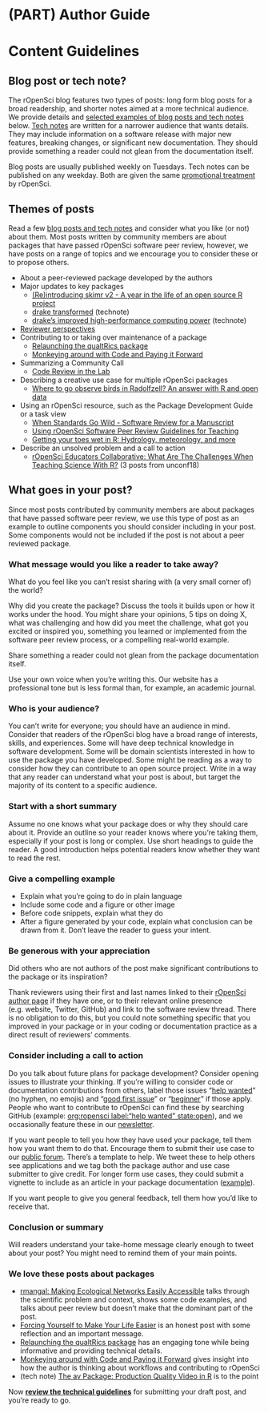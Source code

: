 #  (PART) Author Guide {-}

# Content Guidelines {#content}

## Blog post or tech note? {#postornote}

The rOpenSci blog features two types of posts: long form blog posts for a broad readership, and shorter notes aimed at a more technical audience.
We provide details and [selected examples of blog posts and tech notes](#postthemes) below.
[Tech notes](https://ropensci.org/technotes/) are written for a narrower audience that wants details.
They may include information on a software release with major new features, breaking changes, or significant new documentation.
They should provide something a reader could not glean from the documentation itself.

Blog posts are usually published weekly on Tuesdays.
Tech notes can be published on any weekday.
Both are given the same [promotional treatment](#promote) by rOpenSci.


## Themes of posts {#postthemes}

Read a few [blog posts and tech notes](https://ropensci.org/archive/) and consider what you like (or not) about them.
Most posts written by community members are about packages that have passed rOpenSci software peer review, however, we have posts on a range of topics and we encourage you to consider these or to propose others.

*   About a peer-reviewed package developed by the authors
*   Major updates to key packages
    *   [(Re)introducing skimr v2 - A year in the life of an open source R project](https://ropensci.org/blog/2019/10/29/skimrv2/)
    *   [drake transformed](https://ropensci.org/technotes/2019/03/18/drake-700/) (technote)
    *   [drake's improved high-performance computing power](https://ropensci.org/technotes/2018/05/18/drake-hpc/) (technote)
*   [Reviewer perspectives](https://ropensci.org/tags/reviewer/)
*   Contributing to or taking over maintenance of a package
    *   [Relaunching the qualtRics package](https://ropensci.org/blog/2019/04/30/qualtrics-relaunch/)
    *   [Monkeying around with Code and Paying it Forward](https://ropensci.org/blog/2018/04/20/monkeydo/)
*   Summarizing a Community Call
    *   [Code Review in the Lab](https://ropensci.org/blog/2018/11/29/codereview/)
*   Describing a creative use case for multiple rOpenSci packages
    *   [Where to go observe birds in Radolfzell? An answer with R and open data](https://ropensci.org/blog/2018/08/14/where-to-bird/)
*   Using an rOpenSci resource, such as the Package Development Guide or a task view
    *   [When Standards Go Wild - Software Review for a Manuscript](https://ropensci.org/blog/2019/04/18/wild-standards/)
    *   [Using rOpenSci Software Peer Review Guidelines for Teaching](https://ropensci.org/blog/2019/08/27/software-peer-review-guidelines-for-teaching/)
    *   [Getting your toes wet in R: Hydrology, meteorology, and more](https://ropensci.org/blog/2019/04/02/hydrology-task-view/)
*   Describe an unsolved problem and a call to action
    *   [rOpenSci Educators Collaborative: What Are The Challenges When Teaching Science With R?](https://ropensci.org/blog/2018/07/24/educollab-challenges/) (3 posts from unconf18)


## What goes in your post?

Since most posts contributed by community members are about packages that have passed software peer review, we use this type of post as an example to outline components you should consider including in your post.
Some components would not be included if the post is not about a peer reviewed package.

### What message would you like a reader to take away?

What do you feel like you can’t resist sharing with (a very small corner of) the world?

Why did you create the package?
Discuss the tools it builds upon or how it works under the hood.
You might share your opinions, 5 tips on doing X, what was challenging and how did you meet the challenge, what got you excited or inspired you, something you learned or implemented from the software peer review process, or a compelling real-world example.

Share something a reader could not glean from the package documentation itself.

Use your own voice when you’re writing this. 
Our website has a professional tone but is less formal than, for example, an academic journal.

### Who is your audience?

You can’t write for everyone; you should have an audience in mind.
Consider that readers of the rOpenSci blog have a broad range of interests, skills, and experiences.
Some will have deep technical knowledge in software development.
Some will be domain scientists interested in how to use the package you have developed.
Some might be reading as a way to consider how they can contribute to an open source project.
Write in a way that any reader can understand what your post is about, but target the majority of its content to a specific audience.

### Start with a short summary

Assume no one knows what your package does or why they should care about it.
Provide an outline so your reader knows where you’re taking them, especially if your post is long or complex.
Use short headings to guide the reader.
A good introduction helps potential readers know whether they want to read the rest.

### Give a compelling example

*   Explain what you’re going to do in plain language
*   Include some code and a figure or other image
*   Before code snippets, explain what they do
*   After a figure generated by your code, explain what conclusion can be drawn from it. Don’t leave the reader to guess your intent.

### Be generous with your appreciation

Did others who are not authors of the post make significant contributions to the package or its inspiration?

Thank reviewers using their first and last names linked to their [rOpenSci author page](https://ropensci.org/authors/) if they have one, or to their relevant online presence (e.g. website, Twitter, GitHub) and link to the software review thread.
There is no obligation to do this, but you could note something specific that you improved in your package or in your coding or documentation practice as a direct result of reviewers’ comments.

### Consider including a call to action

Do you talk about future plans for package development?
Consider opening issues to illustrate your thinking.
If you’re willing to consider code or documentation contributions from others, label those issues “[help wanted](https://github.com/search?q=org%3Aropensci+label%3A%22help+wanted%22+state%3Aopen&type=Issues)” (no hyphen, no emojis) and “[good first issue](https://github.com/search?q=org%3Aropensci+label%3A%22good+first+issue%22+state%3Aopen&type=Issues)” or “[beginner](https://github.com/search?q=org%3Aropensci+label%3A%22beginner%22+state%3Aopen&type=Issues)” if those apply. People who want to contribute to rOpenSci can find these by searching GitHub (example: [org:ropensci label:"help wanted" state:open](https://github.com/search?q=org%3Aropensci+label%3A%22help+wanted%22+state%3Aopen&type=Issues)), and we occasionally feature these in our [newsletter](https://news.ropensci.org/).

If you want people to tell you how they have used your package, tell them how you want them to do that. Encourage them to submit their use case to our [public forum](https://discuss.ropensci.org/c/usecases).
There’s a template to help. We tweet these to help others see applications and we tag both the package author and use case submitter to give credit.
For longer form use cases, they could submit a vignette to include as an article in your package documentation ([example](https://docs.ropensci.org/cyphr/articles/data.html)).

If you want people to give you general feedback, tell them how you’d like to receive that.

### Conclusion or summary

Will readers understand your take-home message clearly enough to tweet about your post?
You might need to remind them of your main points.

### We love these posts about packages

*   [rmangal: Making Ecological Networks Easily Accessible](https://ropensci.org/blog/2019/10/21/rmangal/) talks through the scientific problem and context, shows some code examples, and talks about peer review but doesn't make that the dominant part of the post.
*   [Forcing Yourself to Make Your Life Easier](https://ropensci.org/blog/2018/04/12/ijtiff/) is an honest post with some reflection and an important message.
*   [Relaunching the qualtRics package](https://ropensci.org/blog/2019/04/30/qualtrics-relaunch/) has an engaging tone while being informative and providing technical details.
*   [Monkeying around with Code and Paying it Forward](https://ropensci.org/blog/2018/04/20/monkeydo/) gives insight into how the author is thinking about workflows and contributing to rOpenSci
*   (tech note) [The av Package: Production Quality Video in R](https://ropensci.org/technotes/2018/10/06/av-release/) is to the point

Now **[review the technical guidelines](#technical)** for submitting your draft post, and you’re ready to go.